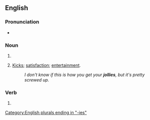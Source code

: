 ==English==

===Pronunciation===
* {{audio|En-au-jollies.ogg|Audio (AU)|lang=en}}

===Noun===
{{head|en|noun form}}

# {{plural of|jolly|lang=en}}
# {{lb|en|slang}} [[kicks|Kicks]]; [[satisfaction]]; [[entertainment]].
#: ''I don't know if this is how you get your '''jollies''', but it's pretty screwed up.''

===Verb===
{{head|en|verb form}}

# {{en-third-person singular of|jolly}}

[[Category:English plurals ending in "-ies"]]
